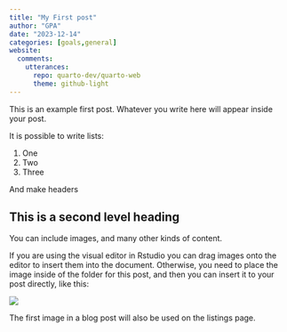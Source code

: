 ```yaml
---
title: "My First post"
author: "GPA"
date: "2023-12-14"
categories: [goals,general]
website:
  comments: 
    utterances:
      repo: quarto-dev/quarto-web
      theme: github-light
---
```


This is an example first post. Whatever you write here will appear inside your post.

It is possible to write lists:

1.  One
2.  Two
3.  Three

And make headers

## This is a second level heading

You can include images, and many other kinds of content.

If you are using the visual editor in Rstudio you can drag images onto the editor to insert them into the document. Otherwise, you need to place the image inside of the folder for this post, and then you can insert it to your post directly, like this:

![](thumbnail.jpg)

The first image in a blog post will also be used on the listings page.

<script src="https://utteranc.es/client.js"
        repo="[LuciaNico/gpawebsite]"
        issue-term="pathname"
        theme="github-light"
        crossorigin="anonymous"
        async>
</script>

